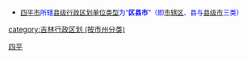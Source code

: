 {{Catnav|頁面分類|...|中国各省行政区划|吉林行政区划|吉林市州|吉林地级市|四平}}
{{Catnav|頁面分類|...|中国各省行政区划|吉林行政区划|吉林市州|吉林行政区划 (按市州分类)}}
{{catmore|四平市|吉林省四平市}}

* <font size="2" color="#0000FF">[[四平市|四平市]]所辖[[县级行政区|县级行政区划单位类型]]为“'''区县市'''”（即[[市辖区|市辖区]]、县与[[县级市|县级市]]三类）</font>
[[Category:四平|]]
[[category:吉林行政区划_(按市州分类)|category:吉林行政区划 (按市州分类)]]